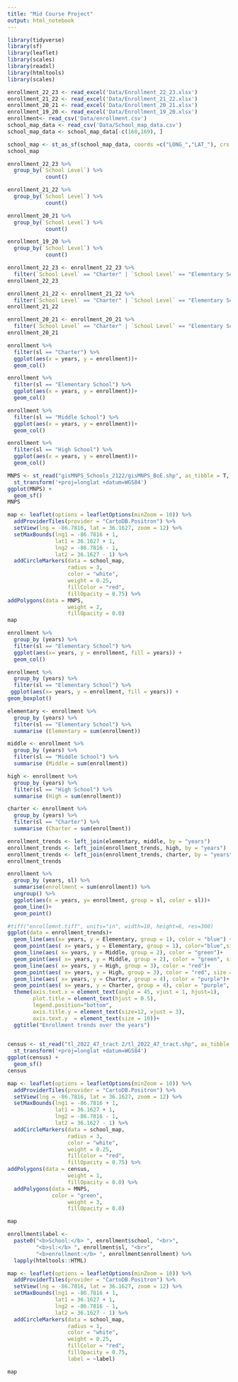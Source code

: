 ```yaml
---
title: "Mid Course Project"
output: html_notebook
---
```



```r
library(tidyverse)
library(sf)
library(leaflet)
library(scales)
library(readxl)
library(htmltools)
library(scales)
```

```r
enrollment_22_23 <- read_excel('Data/Enrollment_22_23.xlsx')
enrollment_21_22 <- read_excel('Data/Enrollment_21_22.xlsx')
enrollment_20_21 <- read_excel('Data/Enrollment_20_21.xlsx')
enrollment_19_20 <- read_excel('Data/Enrollment_19_20.xlsx')
enrollment<- read_csv('Data/enrollment.csv')
school_map_data <- read_csv('Data/School_map_data.csv')
school_map_data <- school_map_data[-c(168,169), ]
```

```r
school_map <- st_as_sf(school_map_data, coords =c("LONG_","LAT_"), crs = 4326)
school_map
```

```r
enrollment_22_23 %>%
  group_by(`School Level`) %>%
            count() 
```

```r
enrollment_21_22 %>%
  group_by(`School Level`) %>%
            count() 
```

```r
enrollment_20_21 %>%
  group_by(`School Level`) %>%
            count() 
```
```r
enrollment_19_20 %>%
  group_by(`School Level`) %>%
            count() 
```

```r
enrollment_22_23 <- enrollment_22_23 %>%
  filter(`School Level` == "Charter" | `School Level` == "Elementary School" | `School Level` == "High School" | `School Level` == "Middle School")
enrollment_22_23
```
```r
enrollment_21_22 <- enrollment_21_22 %>%
  filter(`School Level` == "Charter" | `School Level` == "Elementary School" | `School Level` == "High School" | `School Level` == "Middle School")
enrollment_21_22
```

```r
enrollment_20_21 <- enrollment_20_21 %>%
  filter(`School Level` == "Charter" | `School Level` == "Elementary School" | `School Level` == "High School" | `School Level` == "Middle School")
enrollment_20_21
```



```r
enrollment %>% 
  filter(sl == "Charter") %>%
  ggplot(aes(x = years, y = enrollment))+
  geom_col()

```
```r
enrollment %>% 
  filter(sl == "Elementary School") %>%
  ggplot(aes(x = years, y = enrollment))+
  geom_col()

```
```r
enrollment %>% 
  filter(sl == "Middle School") %>%
  ggplot(aes(x = years, y = enrollment))+
  geom_col()
```

```r
enrollment %>% 
  filter(sl == "High School") %>%
  ggplot(aes(x = years, y = enrollment))+
  geom_col()
```

```r
MNPS <- st_read("gisMNPS_Schools_2122/gisMNPS_BoE.shp", as_tibble = T, quiet = T)%>%
  st_transform('+proj=longlat +datum=WGS84')
ggplot(MNPS) +
  geom_sf()
MNPS
```



```r
map <- leaflet(options = leafletOptions(minZoom = 10)) %>%
  addProviderTiles(provider = "CartoDB.Positron") %>%
  setView(lng = -86.7816, lat = 36.1627, zoom = 12) %>%
  setMaxBounds(lng1 = -86.7816 + 1, 
               lat1 = 36.1627 + 1, 
               lng2 = -86.7816 - 1, 
               lat2 = 36.1627 - 1) %>%
  addCircleMarkers(data = school_map,
                   radius = 3,
                   color = "white",
                   weight = 0.25,
                   fillColor = "red",
                   fillOpacity = 0.75) %>%
addPolygons(data = MNPS,
                   weight = 2,
                   fillOpacity = 0.0)
map
```

```r
enrollment %>%
  group_by (years) %>%
  filter(sl == "Elementary School") %>%
  ggplot(aes(x= years, y = enrollment, fill = years)) +
  geom_col()
```

```r
enrollment %>%
  group_by (years) %>%
  filter(sl == "Elementary School") %>%
 ggplot(aes(x= years, y = enrollment, fill = years)) +
geom_boxplot()
```

```r
elementary <- enrollment %>%
  group_by (years) %>%
  filter(sl == "Elementary School") %>%
  summarise (Elementary = sum(enrollment)) 
```


```r
middle <- enrollment %>%
  group_by (years) %>%
  filter(sl == "Middle School") %>%
  summarise (Middle = sum(enrollment)) 
```

```r
high <- enrollment %>%
  group_by (years) %>%
  filter(sl == "High School") %>%
  summarise (High = sum(enrollment)) 
```


```r
charter <- enrollment %>%
  group_by (years) %>%
  filter(sl == "Charter") %>%
  summarise (Charter = sum(enrollment)) 
```


```r
enrollment_trends <- left_join(elementary, middle, by = "years") 
enrollment_trends <- left_join(enrollment_trends, high, by = "years")
enrollment_trends <- left_join(enrollment_trends, charter, by = "years")
enrollment_trends

```
```r
enrollment %>%
  group_by (years, sl) %>%
  summarise(enrollment = sum(enrollment)) %>%
  ungroup() %>%
  ggplot(aes(x = years, y= enrollment, group = sl, color = sl))+
  geom_line()+
  geom_point()

```


```r

#tiff("enrollemnt.tiff", units="in", width=10, height=6, res=300)
ggplot(data = enrollment_trends)+
  geom_line(aes(x= years, y = Elementary, group = 1), color = "blue") +
  geom_point(aes( x= years, y = Elementary, group = 1), color="blue",size=1.0)+
  geom_line(aes( x= years, y = Middle, group = 2), color = "green")+
  geom_point(aes( x= years, y = Middle, group = 2), color = "green", size = 1.0)+
  geom_line(aes( x= years, y = High, group = 3), color = "red")+
  geom_point(aes( x= years, y = High, group = 3), color = "red", size = 1.0)+
  geom_line(aes( x= years, y = Charter, group = 4), color = "purple")+
  geom_point(aes( x= years, y = Charter, group = 4), color = "purple", size = 1.0)+
  theme(axis.text.x = element_text(angle = 45, vjust = 1, hjust=1),
        plot.title = element_text(hjust = 0.5),
        legend.position="bottom", 
        axis.title.y = element_text(size=12, vjust = 3),
        axis.text.y  = element_text(size = 10))+
  ggtitle("Enrollment trends over the years")
  
```



```r

census <- st_read("tl_2022_47_tract 2/tl_2022_47_tract.shp", as_tibble = T, quiet = T) %>%
  st_transform('+proj=longlat +datum=WGS84')
ggplot(census) +
  geom_sf()
census

```

```r
map <- leaflet(options = leafletOptions(minZoom = 10)) %>%
  addProviderTiles(provider = "CartoDB.Positron") %>%
  setView(lng = -86.7816, lat = 36.1627, zoom = 12) %>%
  setMaxBounds(lng1 = -86.7816 + 1, 
               lat1 = 36.1627 + 1, 
               lng2 = -86.7816 - 1, 
               lat2 = 36.1627 - 1) %>%
  addCircleMarkers(data = school_map,
                   radius = 3,
                   color = "white",
                   weight = 0.25,
                   fillColor = "red",
                   fillOpacity = 0.75) %>%
addPolygons(data = census,
                   weight = 1,
                   fillOpacity = 0.0) %>%
  addPolygons(data = MNPS,
              color = "green",
                   weight = 3,
                   fillOpacity = 0.0)

map
```

```r
enrollment$label <- 
  paste0("<b>School:</b> ", enrollment$school, "<br>",
         "<b>sl:</b> ", enrollment$sl, "<br>", 
         "<b>enrollment:</b> ", enrollment$enrollment) %>%
  lapply(htmltools::HTML)
```

```r
map <- leaflet(options = leafletOptions(minZoom = 10)) %>%
  addProviderTiles(provider = "CartoDB.Positron") %>%
  setView(lng = -86.7816, lat = 36.1627, zoom = 12) %>%
  setMaxBounds(lng1 = -86.7816 + 1, 
               lat1 = 36.1627 + 1, 
               lng2 = -86.7816 - 1, 
               lat2 = 36.1627 - 1) %>%
  addCircleMarkers(data = school_map,
                   radius = 1,
                   color = "white",
                   weight = 0.25,
                   fillColor = "red",
                   fillOpacity = 0.75,
                   label = ~label)

map
```

